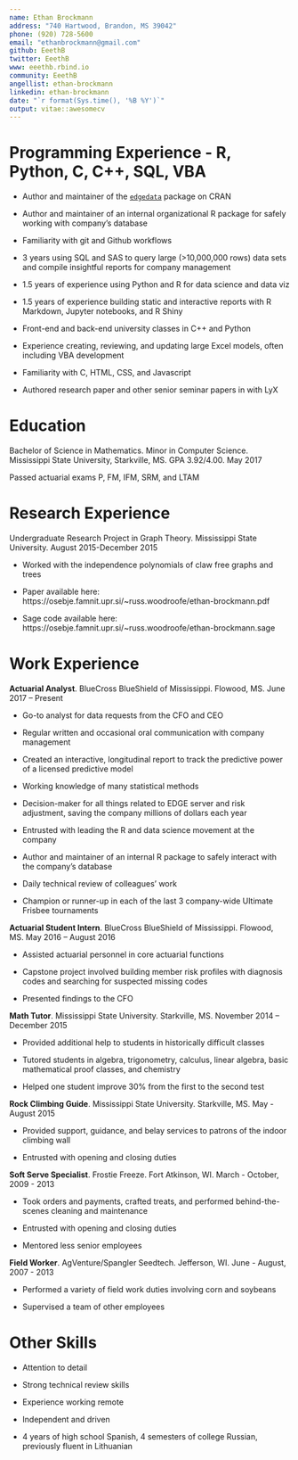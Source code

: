```yaml
---
name: Ethan Brockmann
address: "740 Hartwood, Brandon, MS 39042"
phone: (920) 728-5600
email: "ethanbrockmann@gmail.com"
github: EeethB
twitter: EeethB
www: eeethb.rbind.io
community: EeethB
angellist: ethan-brockmann
linkedin: ethan-brockmann
date: "`r format(Sys.time(), '%B %Y')`"
output: vitae::awesomecv
---
```


# Programming Experience - R, Python, C, C++, SQL, VBA

  - Author and maintainer of the [`edgedata`](https://github.com/ArctiCondor/edgedata) package on CRAN
  
  - Author and maintainer of an internal organizational R package for safely working with company's database
  
  - Familiarity with git and Github workflows
  
  - 3 years using SQL and SAS to query large (>10,000,000 rows) data sets and compile insightful reports for company management
  
  - 1.5 years of experience using Python and R for data science and data viz
  
  - 1.5 years of experience building static and interactive reports with R Markdown, Jupyter notebooks, and R Shiny

  - Front-end and back-end university classes in C++ and Python
  
  - Experience creating, reviewing, and updating large Excel models, often including VBA development
  
  - Familiarity with C, HTML, CSS, and Javascript
  
  - Authored research paper and other senior seminar papers in \LaTeX with LyX

# Education

Bachelor of Science in Mathematics. Minor in Computer Science. Mississippi State University, Starkville, MS. GPA 3.92/4.00. May 2017 

Passed actuarial exams P, FM, IFM, SRM, and LTAM

# Research Experience

Undergraduate Research Project in Graph Theory. Mississippi State University. August 2015-December 2015 

  - Worked with the independence polynomials of claw free graphs and trees 

  - Paper available here: https://osebje.famnit.upr.si/~russ.woodroofe/ethan-brockmann.pdf 

  - Sage code available here: https://osebje.famnit.upr.si/~russ.woodroofe/ethan-brockmann.sage

# Work Experience

**Actuarial Analyst**. BlueCross BlueShield of Mississippi. Flowood, MS. June 2017 – Present 
  
  - Go-to analyst for data requests from the CFO and CEO
  
  - Regular written and occasional oral communication with company management
  
  - Created an interactive, longitudinal report to track the predictive power of a licensed predictive model
  
  - Working knowledge of many statistical methods
  
  - Decision-maker for all things related to EDGE server and risk adjustment, saving the company millions of dollars each year

  - Entrusted with leading the R and data science movement at the company
  
  - Author and maintainer of an internal R package to safely interact with the company's database
  
  - Daily technical review of colleagues' work
  
  - Champion or runner-up in each of the last 3 company-wide Ultimate Frisbee tournaments
  
**Actuarial Student Intern**. BlueCross BlueShield of Mississippi. Flowood, MS. May 2016 – August 2016 

  - Assisted actuarial personnel in core actuarial functions 

  - Capstone project involved building member risk profiles with diagnosis codes and searching for suspected missing codes
  
  - Presented findings to the CFO

**Math Tutor**. Mississippi State University. Starkville, MS. November 2014 – December 2015 

  - Provided additional help to students in historically difficult classes 

  - Tutored students in algebra, trigonometry, calculus, linear algebra, basic mathematical proof classes, and chemistry 
  
  - Helped one student improve 30% from the first to the second test
   
**Rock Climbing Guide**. Mississippi State University. Starkville, MS. May - August 2015

  - Provided support, guidance, and belay services to patrons of the indoor climbing wall
  
  - Entrusted with opening and closing duties
  
**Soft Serve Specialist**. Frostie Freeze. Fort Atkinson, WI. March - October, 2009 - 2013

  - Took orders and payments, crafted treats, and performed behind-the-scenes cleaning and maintenance
  
  - Entrusted with opening and closing duties
  
  - Mentored less senior employees
  
**Field Worker**. AgVenture/Spangler Seedtech. Jefferson, WI. June - August, 2007 - 2013

  - Performed a variety of field work duties involving corn and soybeans
  
  - Supervised a team of other employees
  
# Other Skills

 - Attention to detail
 
 - Strong technical review skills
 
 - Experience working remote
 
 - Independent and driven
 
 - 4 years of high school Spanish, 4 semesters of college Russian, previously fluent in Lithuanian
 